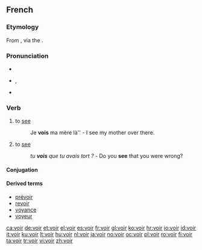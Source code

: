 ==French==

===Etymology===
From {{etyl|la|fr}} {{term|video|videō|lang=la}}, via the {{etyl|fro|fr}} {{term|veoir|lang=fro}}.

===Pronunciation===
* {{audio|Fr-voir.ogg|audio}}
* {{IPA|/vwaʁ/|lang=fr}}, {{SAMPA|/vwaR/}}
* {{homophones|lang=fr|voire}}

===Verb===
{{fr-verb}}

# to [[see]]
#:Je '''vois''' ma mère là'' - I see my mother over there.
# to [[see]] {{gloss|to understand}}
#:''tu '''vois''' que tu avais tort ?'' - Do you '''see''' that you were wrong?

====Conjugation====
{{fr-conj-voir|}}

====Derived terms====
* [[prévoir]]
* [[revoir]]
* [[voyance]]
* [[voyeur]]

[[ca:voir]]
[[de:voir]]
[[et:voir]]
[[el:voir]]
[[es:voir]]
[[fr:voir]]
[[gl:voir]]
[[ko:voir]]
[[hr:voir]]
[[io:voir]]
[[id:voir]]
[[it:voir]]
[[ku:voir]]
[[lt:voir]]
[[hu:voir]]
[[nl:voir]]
[[ja:voir]]
[[no:voir]]
[[oc:voir]]
[[pl:voir]]
[[ro:voir]]
[[fi:voir]]
[[ta:voir]]
[[tr:voir]]
[[vi:voir]]
[[zh:voir]]